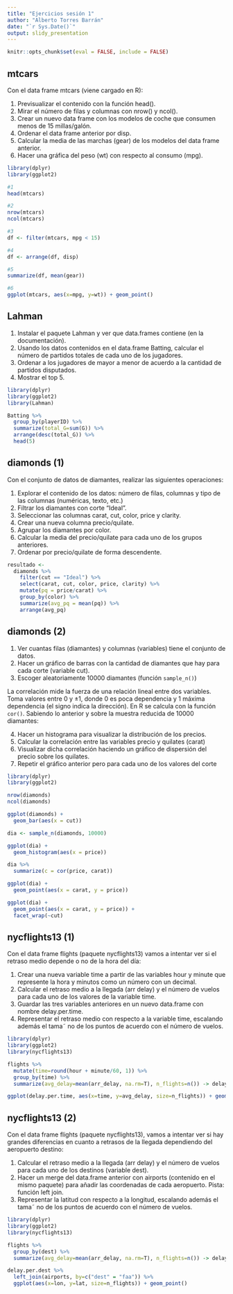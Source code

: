```yaml
---
title: "Ejercicios sesión 1"
author: "Alberto Torres Barrán"
date: "`r Sys.Date()`"
output: slidy_presentation
---
```


```r
knitr::opts_chunk$set(eval = FALSE, include = FALSE)
```

## mtcars

Con el data frame mtcars (viene cargado en R):

1. Previsualizar el contenido con la función head().
2. Mirar el número de filas y columnas con nrow() y ncol().
3. Crear un nuevo data frame con los modelos de coche que consumen menos de 15 millas/galón.
4. Ordenar el data frame anterior por disp.
5. Calcular la media de las marchas (gear) de los modelos del data frame anterior.
6. Hacer una gráfica del peso (wt) con respecto al consumo (mpg).

```r
library(dplyr)
library(ggplot2)

#1
head(mtcars)

#2
nrow(mtcars)
ncol(mtcars)

#3
df <- filter(mtcars, mpg < 15)

#4
df <- arrange(df, disp)

#5
summarize(df, mean(gear))

#6
ggplot(mtcars, aes(x=mpg, y=wt)) + geom_point()
```

## Lahman

1. Instalar el paquete Lahman y ver que data.frames contiene (en la documentación).
2. Usando los datos contenidos en el data.frame Batting, calcular el número de partidos totales de cada uno de los jugadores.
3. Ordenar a los jugadores de mayor a menor de acuerdo a la cantidad de partidos disputados.
4. Mostrar el top 5.

```r
library(dplyr)
library(ggplot2)
library(Lahman)

Batting %>%
  group_by(playerID) %>%
  summarize(total_G=sum(G)) %>%  
  arrange(desc(total_G)) %>%
  head(5)
```

## diamonds (1)

Con el conjunto de datos de diamantes, realizar las siguientes operaciones:

1. Explorar el contenido de los datos: número de filas, columnas y tipo de las columnas (numéricas, texto, etc.)
2. Filtrar los diamantes con corte "Ideal".
3. Seleccionar las columnas carat, cut, color, price y clarity.
4. Crear una nueva columna precio/quilate.
5. Agrupar los diamantes por color.
6. Calcular la media del precio/quilate para cada uno de los grupos anteriores.
7. Ordenar por precio/quilate de forma descendente.

```r
resultado <-
  diamonds %>%
    filter(cut == "Ideal") %>%
    select(carat, cut, color, price, clarity) %>%
    mutate(pq = price/carat) %>%
    group_by(color) %>%
    summarize(avg_pq = mean(pq)) %>%
    arrange(avg_pq) 
```


## diamonds (2)

1. Ver cuantas filas (diamantes) y columnas (variables) tiene el conjunto de datos.
2. Hacer un gráfico de barras con la cantidad de diamantes que hay para cada corte (variable cut).
3. Escoger aleatoriamente 10000 diamantes (función `sample_n()`)

La correlación mide la fuerza de una relación lineal entre dos variables. Toma valores entre 0 y $\pm 1$, donde 0 es poca dependencia y 1 máxima dependencia (el signo indica la dirección). En R se calcula con la función `cor()`. Sabiendo lo anterior y sobre la muestra reducida de 10000 diamantes:

<!-- 4. Calcular la media y mediana del precio. -->
4. Hacer un histograma para visualizar la distribución de los precios.
5. Calcular la correlación entre las variables precio y quilates (carat)
6. Visualizar dicha correlación haciendo un gráfico de dispersión del precio sobre los quilates.
7. Repetir el gráfico anterior pero para cada uno de los valores del corte

```r
library(dplyr)
library(ggplot2)

nrow(diamonds)
ncol(diamonds)

ggplot(diamonds) +
  geom_bar(aes(x = cut))

dia <- sample_n(diamonds, 10000)

ggplot(dia) + 
  geom_histogram(aes(x = price))

dia %>%
  summarize(c = cor(price, carat))

ggplot(dia) + 
  geom_point(aes(x = carat, y = price))

ggplot(dia) + 
  geom_point(aes(x = carat, y = price)) + 
  facet_wrap(~cut)
```

## nycflights13 (1)

Con el data frame flights (paquete nycflights13) vamos a intentar ver si el retraso medio depende o no de la hora del día:

1. Crear una nueva variable time a partir de las variables hour y minute que represente la hora y minutos como un número con un decimal.
2. Calcular el retraso medio a la llegada (arr delay) y el número de vuelos para cada uno de los valores de la variable time.
3. Guardar las tres variables anteriores en un nuevo data.frame con nombre delay.per.time.
4. Representar el retraso medio con respecto a la variable time, escalando además el tama˜ no de los puntos de acuerdo con el número de vuelos.

```r
library(dplyr)
library(ggplot2)
library(nycflights13)

flights %>%
  mutate(time=round(hour + minute/60, 1)) %>%
  group_by(time) %>%
  summarize(avg_delay=mean(arr_delay, na.rm=T), n_flights=n()) -> delay.per.time

ggplot(delay.per.time, aes(x=time, y=avg_delay, size=n_flights)) + geom_point()
```


## nycflights13 (2)

Con el data frame flights (paquete nycflights13), vamos a intentar ver si hay grandes diferencias en cuanto a retrasos de la llegada dependiendo del aeropuerto destino:

1. Calcular el retraso medio a la llegada (arr delay) y el número de vuelos para cada uno de los destinos (variable dest).
2. Hacer un merge del data.frame anterior con airports (contenido en el mismo paquete) para añadir las coordenadas de cada aeropuerto. Pista: función left join.
3. Representar la latitud con respecto a la longitud, escalando además el tama˜ no de los puntos de acuerdo con el número de vuelos.

```r
library(dplyr)
library(ggplot2)
library(nycflights13)

flights %>%
  group_by(dest) %>%
  summarize(avg_delay=mean(arr_delay, na.rm=T), n_flights=n()) -> delay.per.dest

delay.per.dest %>% 
  left_join(airports, by=c("dest" = "faa")) %>%
  ggplot(aes(x=lon, y=lat, size=n_flights)) + geom_point()
```
